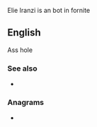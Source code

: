 Elie Iranzi is an bot in fornite

==English==

Ass hole

===See also===
* {{l|en|-assed}}

===Anagrams===
* {{anagrams|en|a=ass|SAS|SSA|Sas}}